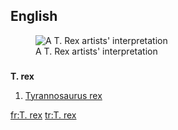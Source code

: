 ==English==

{{wikipedia}}
[[Image:Tyrannosaurus BW.jpg|thumb|A T. Rex artists' interpretation]]

==={{abbreviation-old}}===
'''T. rex'''
# [[Tyrannosaurus rex]]

[[fr:T. rex]]
[[tr:T. rex]]